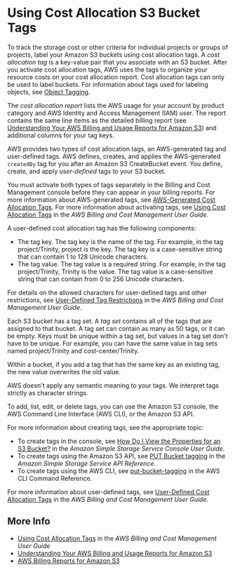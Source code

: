 # Using Cost Allocation S3 Bucket Tags<a name="CostAllocTagging"></a>

To track the storage cost or other criteria for individual projects or groups of projects, label your Amazon S3 buckets using cost allocation tags\. A *cost allocation tag* is a key\-value pair that you associate with an S3 bucket\. After you activate cost allocation tags, AWS uses the tags to organize your resource costs on your cost allocation report\. Cost allocation tags can only be used to label buckets\. For information about tags used for labeling objects, see [Object Tagging](object-tagging.md)\.

The *cost allocation report* lists the AWS usage for your account by product category and AWS Identity and Access Management \(IAM\) user\. The report contains the same line items as the detailed billing report \(see [Understanding Your AWS Billing and Usage Reports for Amazon S3](aws-usage-report-understand.md)\) and additional columns for your tag keys\.

AWS provides two types of cost allocation tags, an AWS\-generated tag and user\-defined tags\. AWS defines, creates, and applies the AWS\-generated `createdBy` tag for you after an Amazon S3 CreateBucket event\. You define, create, and apply *user\-defined* tags to your S3 bucket\.

You must activate both types of tags separately in the Billing and Cost Management console before they can appear in your billing reports\. For more information about AWS\-generated tags, see [ AWS\-Generated Cost Allocation Tags](https://docs.aws.amazon.com/awsaccountbilling/latest/aboutv2/aws-tags.html)\. For more information about activating tags, see [Using Cost Allocation Tags](https://docs.aws.amazon.com/awsaccountbilling/latest/aboutv2/cost-alloc-tags.html) in the *AWS Billing and Cost Management User Guide*\.

A user\-defined cost allocation tag has the following components:
+ The tag key\. The tag key is the name of the tag\. For example, in the tag project/Trinity, project is the key\. The tag key is a case\-sensitive string that can contain 1 to 128 Unicode characters\. 
+ The tag value\. The tag value is a required string\. For example, in the tag project/Trinity, Trinity is the value\. The tag value is a case\-sensitive string that can contain from 0 to 256 Unicode characters\.

For details on the allowed characters for user\-defined tags and other restrictions, see [User\-Defined Tag Restrictions](https://docs.aws.amazon.com/awsaccountbilling/latest/aboutv2/allocation-tag-restrictions.html) in the *AWS Billing and Cost Management User Guide*\.

Each S3 bucket has a tag set\. A *tag set* contains all of the tags that are assigned to that bucket\. A tag set can contain as many as 50 tags, or it can be empty\. Keys must be unique within a tag set, but values in a tag set don't have to be unique\. For example, you can have the same value in tag sets named project/Trinity and cost\-center/Trinity\.

Within a bucket, if you add a tag that has the same key as an existing tag, the new value overwrites the old value\.

AWS doesn't apply any semantic meaning to your tags\. We interpret tags strictly as character strings\. 

To add, list, edit, or delete tags, you can use the Amazon S3 console, the AWS Command Line Interface \(AWS CLI\), or the Amazon S3 API\. 

For more information about creating tags, see the appropriate topic: 
+ To create tags in the console, see [How Do I View the Properties for an S3 Bucket?](https://docs.aws.amazon.com/AmazonS3/latest/user-guide/view-bucket-properties.html) in the *Amazon Simple Storage Service Console User Guide*\.
+ To create tags using the Amazon S3 API, see [PUT Bucket tagging](https://docs.aws.amazon.com/AmazonS3/latest/API/RESTBucketPUTtagging.html) in the *Amazon Simple Storage Service API Reference*\.
+ To create tags using the AWS CLI, see [put\-bucket\-tagging](https://docs.aws.amazon.com/cli/latest/reference/s3api/put-bucket-tagging.html) in the AWS CLI Command Reference\.

For more information about user\-defined tags, see [User\-Defined Cost Allocation Tags](https://docs.aws.amazon.com/awsaccountbilling/latest/aboutv2/custom-tags.html) in the *AWS Billing and Cost Management User Guide*\.

## More Info<a name="CostAllocTagging-more-info"></a>
+ [ Using Cost Allocation Tags](https://docs.aws.amazon.com/awsaccountbilling/latest/aboutv2/cost-alloc-tags.html) in the *AWS Billing and Cost Management User Guide*
+ [Understanding Your AWS Billing and Usage Reports for Amazon S3](aws-usage-report-understand.md)
+ [AWS Billing Reports for Amazon S3](aws-billing-reports.md)